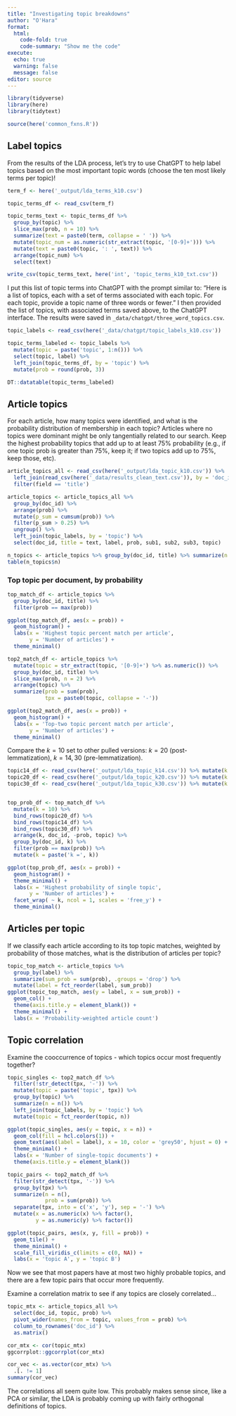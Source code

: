 ```yaml
---
title: "Investigating topic breakdowns"
author: "O'Hara"
format: 
  html:
    code-fold: true
    code-summary: "Show me the code"
execute:
  echo: true
  warning: false
  message: false
editor: source
---
```


```r
library(tidyverse)
library(here)
library(tidytext)

source(here('common_fxns.R'))
```

## Label topics

From the results of the LDA process, let's try to use ChatGPT to help label topics based on the most important topic words (choose the ten most likely terms per topic)!

```r
term_f <- here('_output/lda_terms_k10.csv')

topic_terms_df <- read_csv(term_f)

topic_terms_text <- topic_terms_df %>%
  group_by(topic) %>%
  slice_max(prob, n = 10) %>%
  summarize(text = paste0(term, collapse = ' ')) %>%
  mutate(topic_num = as.numeric(str_extract(topic, '[0-9]+'))) %>%
  mutate(text = paste0(topic, ': ', text)) %>%
  arrange(topic_num) %>%
  select(text)

write_csv(topic_terms_text, here('int', 'topic_terms_k10_txt.csv'))
```

I put this list of topic terms into ChatGPT with the prompt similar to: "Here is a list of topics, each with a set of terms associated with each topic.  For each topic, provide a topic name of three words or fewer."  I then provided the list of topics, with associated terms saved above, to the ChatGPT interface.  The results were saved in `_data/chatgpt/three_word_topics.csv`.

```r
topic_labels <- read_csv(here('_data/chatgpt/topic_labels_k10.csv')) 

topic_terms_labeled <- topic_labels %>%
  mutate(topic = paste('topic', 1:n())) %>%
  select(topic, label) %>%
  left_join(topic_terms_df, by = 'topic') %>%
  mutate(prob = round(prob, 3))

DT::datatable(topic_terms_labeled)
```

## Article topics

For each article, how many topics were identified, and what is the probability distribution of membership in each topic?  Articles where no topics were dominant might be only tangentially related to our search.  Keep the highest probability topics that add up to at least 75% probability (e.g., if one topic prob is greater than 75%, keep it; if two topics add up to 75%, keep those, etc).

```r
article_topics_all <- read_csv(here('_output/lda_topic_k10.csv')) %>%
  left_join(read_csv(here('_data/results_clean_text.csv')), by = 'doc_id') %>%
  filter(field == 'title') 

article_topics <- article_topics_all %>%
  group_by(doc_id) %>%
  arrange(prob) %>%
  mutate(p_sum = cumsum(prob)) %>%
  filter(p_sum > 0.25) %>%
  ungroup() %>%
  left_join(topic_labels, by = 'topic') %>%
  select(doc_id, title = text, label, prob, sub1, sub2, sub3, topic)

n_topics <- article_topics %>% group_by(doc_id, title) %>% summarize(n = n())
table(n_topics$n)
```

### Top topic per document, by probability

```r
top_match_df <- article_topics %>%
  group_by(doc_id, title) %>%
  filter(prob == max(prob))

ggplot(top_match_df, aes(x = prob)) +
  geom_histogram() +
  labs(x = 'Highest topic percent match per article',
       y = 'Number of articles') +
  theme_minimal()

top2_match_df <- article_topics %>%
  mutate(topic = str_extract(topic, '[0-9]+') %>% as.numeric()) %>%
  group_by(doc_id, title) %>%
  slice_max(prob, n = 2) %>%
  arrange(topic) %>%
  summarize(prob = sum(prob),
            tpx = paste0(topic, collapse = '-'))

ggplot(top2_match_df, aes(x = prob)) +
  geom_histogram() +
  labs(x = 'Top-two topic percent match per article',
       y = 'Number of articles') +
  theme_minimal()

```

Compare the $k=10$ set to other pulled versions: $k=20$ (post-lemmatization), $k=14, 30$ (pre-lemmatization).

```r
topic14_df <- read_csv(here('_output/lda_topic_k14.csv')) %>% mutate(k = 14)
topic20_df <- read_csv(here('_output/lda_topic_k20.csv')) %>% mutate(k = 20)
topic30_df <- read_csv(here('_output/lda_topic_k30.csv')) %>% mutate(k = 30)


top_prob_df <- top_match_df %>%
  mutate(k = 10) %>%
  bind_rows(topic20_df) %>%
  bind_rows(topic14_df) %>%
  bind_rows(topic30_df) %>%
  arrange(k, doc_id, -prob, topic) %>%
  group_by(doc_id, k) %>%
  filter(prob == max(prob)) %>%
  mutate(k = paste('k =', k))

ggplot(top_prob_df, aes(x = prob)) +
  geom_histogram() +
  theme_minimal() +
  labs(x = 'Highest probability of single topic',
       y = 'Number of articles') +
  facet_wrap( ~ k, ncol = 1, scales = 'free_y') +
  theme_minimal()
```

## Articles per topic

If we classify each article according to its top topic matches, weighted by probability of those matches, what is the distribution of articles per topic?

```r
topic_top_match <- article_topics %>%
  group_by(label) %>%
  summarize(sum_prob = sum(prob), .groups = 'drop') %>%
  mutate(label = fct_reorder(label, sum_prob))
ggplot(topic_top_match, aes(y = label, x = sum_prob)) +
  geom_col() +
  theme(axis.title.y = element_blank()) +
  theme_minimal() +
  labs(x = 'Probability-weighted article count')
```

## Topic correlation

Examine the cooccurrence of topics - which topics occur most frequently together?

``` r
topic_singles <- top2_match_df %>%
  filter(!str_detect(tpx, '-')) %>%
  mutate(topic = paste('topic', tpx)) %>%
  group_by(topic) %>%
  summarize(n = n()) %>%
  left_join(topic_labels, by = 'topic') %>%
  mutate(topic = fct_reorder(topic, n))

ggplot(topic_singles, aes(y = topic, x = n)) +
  geom_col(fill = hcl.colors(1)) +
  geom_text(aes(label = label), x = 10, color = 'grey50', hjust = 0) +
  theme_minimal() +
  labs(x = 'Number of single-topic documents') +
  theme(axis.title.y = element_blank())

topic_pairs <- top2_match_df %>%
  filter(str_detect(tpx, '-')) %>%
  group_by(tpx) %>%
  summarize(n = n(),
            prob = sum(prob)) %>%
  separate(tpx, into = c('x', 'y'), sep = '-') %>%
  mutate(x = as.numeric(x) %>% factor(),
         y = as.numeric(y) %>% factor())

ggplot(topic_pairs, aes(x, y, fill = prob)) +
  geom_tile() +
  theme_minimal() +
  scale_fill_viridis_c(limits = c(0, NA)) +
  labs(x = 'topic A', y = 'topic B')
```

Now we see that most papers have at most two highly probable topics, and there are a few topic pairs that occur more frequently.

Examine a correlation matrix to see if any topics are closely correlated...

```r
topic_mtx <- article_topics_all %>%
  select(doc_id, topic, prob) %>%
  pivot_wider(names_from = topic, values_from = prob) %>%
  column_to_rownames('doc_id') %>%
  as.matrix()

cor_mtx <- cor(topic_mtx)
ggcorrplot::ggcorrplot(cor_mtx)

cor_vec <- as.vector(cor_mtx) %>%
  .[. != 1]
summary(cor_vec)
```

The correlations all seem quite low.  This probably makes sense since, like a PCA or similar, the LDA is probably coming up with fairly orthogonal definitions of topics.
